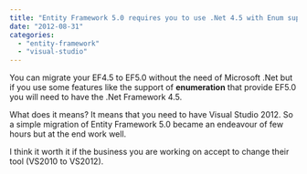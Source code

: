 ```yaml
---
title: "Entity Framework 5.0 requires you to use .Net 4.5 with Enum support"
date: "2012-08-31"
categories: 
  - "entity-framework"
  - "visual-studio"
---
```


You can migrate your EF4.5 to EF5.0 without the need of Microsoft .Net but if you use some features like the support of **enumeration** that provide EF5.0 you will need to have the .Net Framework 4.5.

What does it means? It means that you need to have Visual Studio 2012. So a simple migration of Entity Framework 5.0 became an endeavour of few hours but at the end work well.

I think it worth it if the business you are working on accept to change their tool (VS2010 to VS2012).
